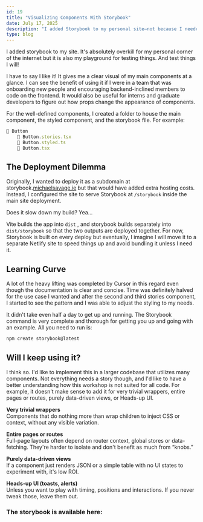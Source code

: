 ```yaml
---
id: 19
title: "Visualizing Components With Storybook"
date: July 17, 2025
description: "I added Storybook to my personal site—not because I needed it, but because it's a great way to test and visualize components. Overkill for one dev, but perfect for experimentation."
type: blog
---
```



I added storybook to my site. It's absolutely overkill for my personal corner of the internet but it is also my playground for testing things. And test things I will!

I have to say I like it! It gives me a clear visual of my main components at a glance. I can see the benefit of using it if I were in a team that was onboarding new people and encouraging backend-inclined members to code on the frontend. It would also be useful for interns and graduate developers to figure out how props change the appearance of components.

For the well-defined components, I created a folder to house the main component, the styled component, and the storybook file. For example:

```jsx
📁 Button
	📃 Button.stories.tsx
	📃 Button.styled.ts
	📃 Button.tsx
```

## The Deployment Dilemma

Originally, I wanted to deploy it as a subdomain at storybook.[michaelsavage.ie](http://michaelsavage.ie) but that would have added extra hosting costs. Instead, I configured the site to serve Storybook at `/storybook` inside the main site deployment.

Does it slow down my build? Yea…

Vite builds the app into `dist` , and storybook builds separately into `dist/storybook` so that the two outputs are deployed together. For now, Storybook is built on every deploy but eventually, I imagine I will move it to a separate Netlify site to speed things up and avoid bundling it unless I need it.

## Learning Curve

A lot of the heavy lifting was completed by Cursor in this regard even though the documentation is clear and concise. Time was definitely halved for the use case I wanted and after the second and third stories component, I started to see the pattern and I was able to adjust the styling to my needs.

It didn't take even half a day to get up and running. The Storybook command is very complete and thorough for getting you up and going with an example. All you need to run is:

```jsx
npm create storybook@latest
```

## Will I keep using it?

I think so. I'd like to implement this in a larger codebase that utilizes many components. Not everything needs a story though, and I'd like to have a better understanding how this workshop is not suited for all code. For example, it doesn't make sense to add it for very trivial wrappers, entire pages or routes, purely data-driven views, or Heads-up UI.

**Very trivial wrappers**  
	Components that do nothing more than wrap children to inject CSS or context, without any visible variation.

**Entire pages or routes**  
	Full-page layouts often depend on router context, global stores or data-fetching. They're harder to isolate and don't benefit as much from “knobs.”

**Purely data-driven views**  
	If a component just renders JSON or a simple table with no UI states to experiment with, it's low ROI.

**Heads-up UI (toasts, alerts)**  
	Unless you want to play with timing, positions and interactions. If you never tweak those, leave them out.

### The storybook is available here: <Anchor link="https://michaelsavage.ie/storybook" text="Storybook" variant="link" isExternal />